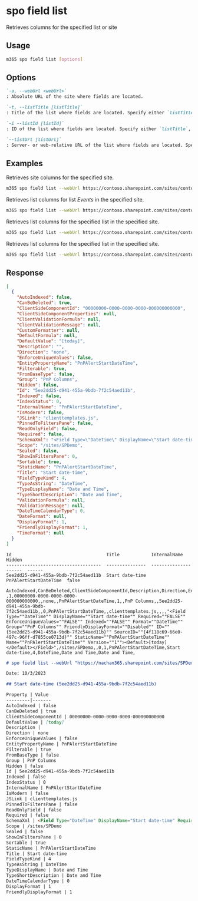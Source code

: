 
# spo field list

Retrieves columns for the specified list or site

## Usage

```sh
m365 spo field list [options]
```

## Options

```md definition-list
`-u, --webUrl <webUrl>`
: Absolute URL of the site where fields are located.

`-t, --listTitle [listTitle]`
: Title of the list where fields are located. Specify either `listTitle`, `listId` or `listUrl`.

`-i --listId [listId]`
: ID of the list where fields are located. Specify either `listTitle`, `listId` or `listUrl`.

`--listUrl [listUrl]`
: Server- or web-relative URL of the list where fields are located. Specify either `listTitle`, `listId` or `listUrl`.
```

<Global />

## Examples

Retrieves site columns for the specified site.

```sh
m365 spo field list --webUrl https://contoso.sharepoint.com/sites/contoso-sales
```

Retrieves list columns for list _Events_ in the specified site.

```sh
m365 spo field list --webUrl https://contoso.sharepoint.com/sites/contoso-sales --listTitle Events
```

Retrieves list columns for the specified list in the specified site.

```sh
m365 spo field list --webUrl https://contoso.sharepoint.com/sites/contoso-sales --listId '202b8199-b9de-43fd-9737-7f213f51c991'
```

Retrieves list columns for the specified list in the specified site.

```sh
m365 spo field list --webUrl https://contoso.sharepoint.com/sites/contoso-sales --listUrl '/sites/contoso-sales/lists/Events'
```

## Response

<Tabs>
  <TabItem value="JSON">

  ```json
  [
    {
      "AutoIndexed": false,
      "CanBeDeleted": true,
      "ClientSideComponentId": "00000000-0000-0000-0000-000000000000",
      "ClientSideComponentProperties": null,
      "ClientValidationFormula": null,
      "ClientValidationMessage": null,
      "CustomFormatter": null,
      "DefaultFormula": null,
      "DefaultValue": "[today]",
      "Description": "",
      "Direction": "none",
      "EnforceUniqueValues": false,
      "EntityPropertyName": "PnPAlertStartDateTime",
      "Filterable": true,
      "FromBaseType": false,
      "Group": "PnP Columns",
      "Hidden": false,
      "Id": "5ee2dd25-d941-455a-9bdb-7f2c54aed11b",
      "Indexed": false,
      "IndexStatus": 0,
      "InternalName": "PnPAlertStartDateTime",
      "IsModern": false,
      "JSLink": "clienttemplates.js",
      "PinnedToFiltersPane": false,
      "ReadOnlyField": false,
      "Required": false,
      "SchemaXml": "<Field Type=\"DateTime\" DisplayName=\"Start date-time\" Required=\"FALSE\" EnforceUniqueValues=\"FALSE\" Indexed=\"FALSE\" Format=\"DateTime\" Group=\"PnP Columns\" FriendlyDisplayFormat=\"Disabled\" ID=\"{5ee2dd25-d941-455a-9bdb-7f2c54aed11b}\" SourceID=\"{4f118c69-66e0-497c-96ff-d7855ce0713d}\" StaticName=\"PnPAlertStartDateTime\" Name=\"PnPAlertStartDateTime\" Version=\"1\"><Default>[today]</Default></Field>",
      "Scope": "/sites/SPDemo",
      "Sealed": false,
      "ShowInFiltersPane": 0,
      "Sortable": true,
      "StaticName": "PnPAlertStartDateTime",
      "Title": "Start date-time",
      "FieldTypeKind": 4,
      "TypeAsString": "DateTime",
      "TypeDisplayName": "Date and Time",
      "TypeShortDescription": "Date and Time",
      "ValidationFormula": null,
      "ValidationMessage": null,
      "DateTimeCalendarType": 0,
      "DateFormat": null,
      "DisplayFormat": 1,
      "FriendlyDisplayFormat": 1,
      "TimeFormat": null
    }
  ]
  ```

  </TabItem>
  <TabItem value="Text">

  ```text
  Id                                    Title            InternalName           Hidden
  ------------------------------------  ---------------  ---------------------  ------
  5ee2dd25-d941-455a-9bdb-7f2c54aed11b  Start date-time  PnPAlertStartDateTime  false
  ```

  </TabItem>
  <TabItem value="CSV">

  ```csv
  AutoIndexed,CanBeDeleted,ClientSideComponentId,Description,Direction,EnforceUniqueValues,EntityPropertyName,Filterable,FromBaseType,Group,Hidden,Id,Indexed,IndexStatus,InternalName,IsModern,JSLink,PinnedToFiltersPane,ReadOnlyField,Required,SchemaXml,Scope,Sealed,ShowInFiltersPane,Sortable,StaticName,Title,FieldTypeKind,TypeAsString,TypeDisplayName,TypeShortDescription,MaxLength
  ,1,00000000-0000-0000-0000-000000000000,,none,,PnPAlertStartDateTime,1,,PnP Columns,,5ee2dd25-d941-455a-9bdb-7f2c54aed11b,,0,PnPAlertStartDateTime,,clienttemplates.js,,,,"<Field Type=""DateTime"" DisplayName=""Start date-time"" Required=""FALSE"" EnforceUniqueValues=""FALSE"" Indexed=""FALSE"" Format=""DateTime"" Group=""PnP Columns"" FriendlyDisplayFormat=""Disabled"" ID=""{5ee2dd25-d941-455a-9bdb-7f2c54aed11b}"" SourceID=""{4f118c69-66e0-497c-96ff-d7855ce0713d}"" StaticName=""PnPAlertStartDateTime"" Name=""PnPAlertStartDateTime"" Version=""1""><Default>[today]</Default></Field>",/sites/SPDemo,,0,1,PnPAlertStartDateTime,Start date-time,4,DateTime,Date and Time,Date and Time,
  ```

  </TabItem>
  <TabItem value="Markdown">

  ```md
  # spo field list --webUrl "https://nachan365.sharepoint.com/sites/SPDemo"

  Date: 10/3/2023

  ## Start date-time (5ee2dd25-d941-455a-9bdb-7f2c54aed11b)

  Property | Value
  ---------|-------
  AutoIndexed | false
  CanBeDeleted | true
  ClientSideComponentId | 00000000-0000-0000-0000-000000000000
  DefaultValue | [today]
  Description | 
  Direction | none
  EnforceUniqueValues | false
  EntityPropertyName | PnPAlertStartDateTime
  Filterable | true
  FromBaseType | false
  Group | PnP Columns
  Hidden | false
  Id | 5ee2dd25-d941-455a-9bdb-7f2c54aed11b
  Indexed | false
  IndexStatus | 0
  InternalName | PnPAlertStartDateTime
  IsModern | false
  JSLink | clienttemplates.js
  PinnedToFiltersPane | false
  ReadOnlyField | false
  Required | false
  SchemaXml | <Field Type="DateTime" DisplayName="Start date-time" Required="FALSE" EnforceUniqueValues="FALSE" Indexed="FALSE" Format="DateTime" Group="PnP Columns" FriendlyDisplayFormat="Disabled" ID="{5ee2dd25-d941-455a-9bdb-7f2c54aed11b}" SourceID="{4f118c69-66e0-497c-96ff-d7855ce0713d}" StaticName="PnPAlertStartDateTime" Name="PnPAlertStartDateTime" Version="1"><Default>[today]</Default></Field>
  Scope | /sites/SPDemo
  Sealed | false
  ShowInFiltersPane | 0
  Sortable | true
  StaticName | PnPAlertStartDateTime
  Title | Start date-time
  FieldTypeKind | 4
  TypeAsString | DateTime
  TypeDisplayName | Date and Time
  TypeShortDescription | Date and Time
  DateTimeCalendarType | 0
  DisplayFormat | 1
  FriendlyDisplayFormat | 1
  ```

  </TabItem>
</Tabs>
